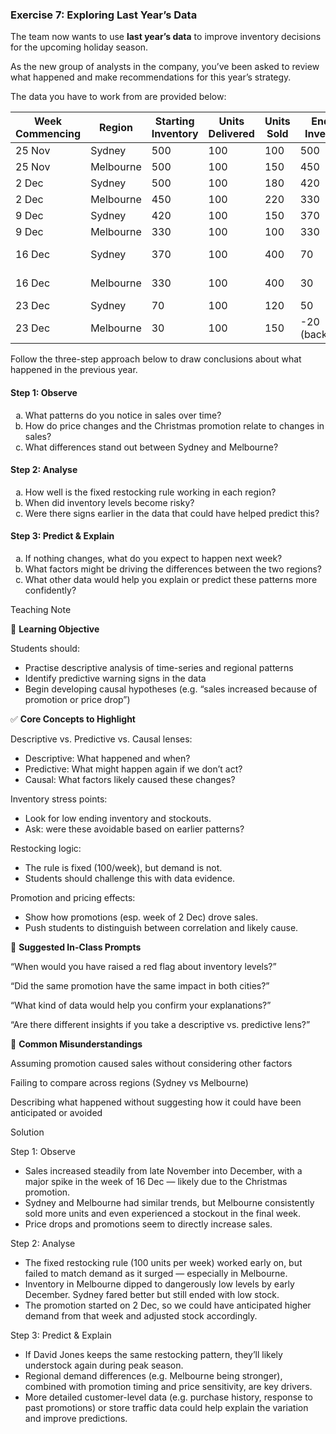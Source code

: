 <!-- question-type: inclass -->
### Exercise 7: Exploring Last Year's Data

The team now wants to use **last year's data** to improve inventory decisions for the upcoming holiday season.

As the new group of analysts in the company, you’ve been asked to review what happened and make recommendations for this year’s strategy.

The data you have to work from are provided below:


| Week Commencing | Region    | Starting Inventory | Units Delivered | Units Sold | Ending Inventory | Price (AUD) | Promotion (Y/N) |
|-----------------|-----------|------------------|----------------|------------|-----------------|-------------|----------------|
| 25 Nov          | Sydney    | 500              | 100            | 100        | 500             | 50          | N              |
| 25 Nov          | Melbourne | 500              | 100            | 150        | 450             | 50          | N              |
| 2 Dec           | Sydney    | 500              | 100            | 180        | 420             | 45          | Y              |
| 2 Dec           | Melbourne | 450              | 100            | 220        | 330             | 45          | Y              |
| 9 Dec           | Sydney    | 420              | 100            | 150        | 370             | 45          | Y              |
| 9 Dec           | Melbourne | 330              | 100            | 100        | 330             | 45          | Y              |
| 16 Dec          | Sydney    | 370              | 100            | 400        | 70              | 40          | Y (Christmas)  |
| 16 Dec          | Melbourne | 330              | 100            | 400        | 30              | 40          | Y (Christmas)  |
| 23 Dec          | Sydney    | 70               | 100            | 120        | 50              | 50          | N              |
| 23 Dec          | Melbourne | 30               | 100            | 150        | -20 (backorder) | 50          | N              |

Follow the three-step approach below to draw conclusions about what happened in the previous year.


#### Step 1: Observe
(a) What patterns do you notice in sales over time?
(b) How do price changes and the Christmas promotion relate to changes in sales?
(c) What differences stand out between Sydney and Melbourne?

#### Step 2: Analyse
(a) How well is the fixed restocking rule working in each region?
(b) When did inventory levels become risky?
(c) Were there signs earlier in the data that could have helped predict this?

####  Step 3: Predict & Explain
(a) If nothing changes, what do you expect to happen next week?
(b) What factors might be driving the differences between the two regions?
(c) What other data would help you explain or predict these patterns more confidently?

<!-- BEGIN PROFILE:r-teaching-guide -->
::: {.content-visible when-profile="r-teaching-guide"}

::: {.teaching-block}

::: {.teaching-block-header}
Teaching Note
:::

::: {.teaching-block-body}

🎯 **Learning Objective**

Students should:

- Practise descriptive analysis of time-series and regional patterns
- Identify predictive warning signs in the data
- Begin developing causal hypotheses (e.g. “sales increased because of promotion or price drop”)

✅  **Core Concepts to Highlight**

Descriptive vs. Predictive vs. Causal lenses:

- Descriptive: What happened and when?
- Predictive: What might happen again if we don’t act?
- Causal: What factors likely caused these changes?

Inventory stress points:

- Look for low ending inventory and stockouts.
- Ask: were these avoidable based on earlier patterns?

Restocking logic:

- The rule is fixed (100/week), but demand is not.
- Students should challenge this with data evidence.

Promotion and pricing effects:

- Show how promotions (esp. week of 2 Dec) drove sales.
- Push students to distinguish between correlation and likely cause.

💬 **Suggested In-Class Prompts** 

“When would you have raised a red flag about inventory levels?”

“Did the same promotion have the same impact in both cities?”

“What kind of data would help you confirm your explanations?”

“Are there different insights if you take a descriptive vs. predictive lens?”

📌 **Common Misunderstandings**

Assuming promotion caused sales without considering other factors

Failing to compare across regions (Sydney vs Melbourne)

Describing what happened without suggesting how it could have been anticipated or avoided



:::

:::

:::
<!-- END PROFILE:r-teaching-guide -->

<!-- BEGIN PROFILE:r-solutions -->
::: {.content-visible when-profile="r-solutions" when-profile="r-teaching-guide"}

::: {.solution-block}

::: {.solution-block-header}
Solution
:::

::: {.solution-block-body}

Step 1: Observe

- Sales increased steadily from late November into December, with a major spike in the week of 16 Dec — likely due to the Christmas promotion.
- Sydney and Melbourne had similar trends, but Melbourne consistently sold more units and even experienced a stockout in the final week.
- Price drops and promotions seem to directly increase sales.

Step 2: Analyse

- The fixed restocking rule (100 units per week) worked early on, but failed to match demand as it surged — especially in Melbourne.
- Inventory in Melbourne dipped to dangerously low levels by early December. Sydney fared better but still ended with low stock.
- The promotion started on 2 Dec, so we could have anticipated higher demand from that week and adjusted stock accordingly.

Step 3: Predict & Explain

- If David Jones keeps the same restocking pattern, they’ll likely understock again during peak season.
- Regional demand differences (e.g. Melbourne being stronger), combined with promotion timing and price sensitivity, are key drivers.
- More detailed customer-level data (e.g. purchase history, response to past promotions) or store traffic data could help explain the variation and improve predictions.

:::

:::

:::
<!-- END PROFILE:r-solutions -->
